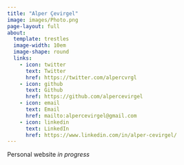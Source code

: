 ```yaml
---
title: "Alper Çevirgel"
image: images/Photo.png
page-layout: full
about:
  template: trestles
  image-width: 10em
  image-shape: round
  links:
    - icon: twitter
      text: Twitter
      href: https://twitter.com/alpercvrgl
    - icon: github
      text: Github
      href: https://github.com/alpercevirgel
    - icon: email
      text: Email
      href: mailto:alpercevirgel@gmail.com
    - icon: linkedin
      text: LinkedIn
      href: https://www.linkedin.com/in/alper-cevirgel/
---
```


Personal website *in progress*
